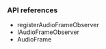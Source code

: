 
<PlatformWrapper platform="flutter">

### API references

* <Link to = "{{global.API_REF_FLUTTER_ROOT_VOICE_SDK}}/class_imediaengine.html#api_imediaengine_registeraudioframeobserver">registerAudioFrameObserver</Link>

* <Link to = "{{global.API_REF_FLUTTER_ROOT_VOICE_SDK}}/class_iaudioframeobserver.html">IAudioFrameObserver</Link>

* <Link to = "{{global.API_REF_FLUTTER_ROOT_VOICE_SDK}}/class_iaudioframeobserverbase.html#class_audioframe">AudioFrame</Link>

</PlatformWrapper>
